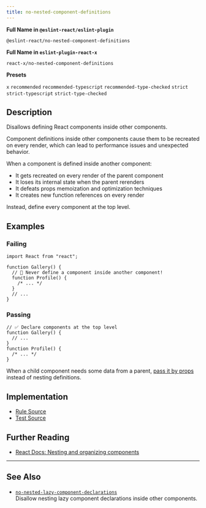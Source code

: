 ```yaml
---
title: no-nested-component-definitions
---
```


**Full Name in `@eslint-react/eslint-plugin`**

```plain copy
@eslint-react/no-nested-component-definitions
```

**Full Name in `eslint-plugin-react-x`**

```plain copy
react-x/no-nested-component-definitions
```

**Presets**

`x`
`recommended`
`recommended-typescript`
`recommended-type-checked`
`strict`
`strict-typescript`
`strict-type-checked`

## Description

Disallows defining React components inside other components.

Component definitions inside other components cause them to be recreated on every render, which can lead to performance issues and unexpected behavior.

When a component is defined inside another component:

- It gets recreated on every render of the parent component
- It loses its internal state when the parent rerenders
- It defeats props memoization and optimization techniques
- It creates new function references on every render

Instead, define every component at the top level.

## Examples

### Failing

```tsx
import React from "react";

function Gallery() {
  // 🔴 Never define a component inside another component!
  function Profile() {
    /* ... */
  }
  // ...
}
```

### Passing

```tsx
// ✅ Declare components at the top level
function Gallery() {
  // ...
}
function Profile() {
  /* ... */
}
```

When a child component needs some data from a parent, [pass it by props](https://react.dev/learn/passing-props-to-a-component) instead of nesting definitions.

## Implementation

- [Rule Source](https://github.com/Rel1cx/eslint-react/tree/main/packages/plugins/eslint-plugin-react-x/src/rules/no-nested-component-definitions.ts)
- [Test Source](https://github.com/Rel1cx/eslint-react/tree/main/packages/plugins/eslint-plugin-react-x/src/rules/no-nested-component-definitions.spec.ts)

## Further Reading

- [React Docs: Nesting and organizing components](https://react.dev/learn/your-first-component#nesting-and-organizing-components)

---

## See Also

- [`no-nested-lazy-component-declarations`](./no-nested-lazy-component-declarations)\
  Disallow nesting lazy component declarations inside other components.
